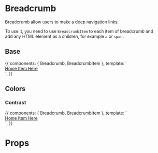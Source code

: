 

<Meta title="Components|Breadcrumb" component={Breadcrumb} />

# Breadcrumb

Breadcrumb allow users to make a deep navigation links.

To use it, you need to use `BreadcrumbItem` to each item of breadcrumb and add any HTML element as a children, for example `a` or `span`.

## Base

<Preview>
  <Story name="Base" parameters={{ decorators: [withA11y] }} inline={true}>
    {{
      components: { Breadcrumb, BreadcrumbItem },
      template: `
        <div style="padding: var(--space-sm)">
          <Breadcrumb>
            <BreadcrumbItem>
              <a href="/home" title="Home">
                Home
              </a>
            </BreadcrumbItem>
            <BreadcrumbItem>
              <a href="/item" title="Item">
                Item
              </a>
            </BreadcrumbItem>
            <BreadcrumbItem>
              <a href="/here" title="Here">
                Here
              </a>
            </BreadcrumbItem>
          </Breadcrumb>
        </div>
      `,
    }}
  </Story>
</Preview>

## Colors

### Contrast

<Preview>
  <Story name="Contrast" parameters={{ decorators: [withA11y] }} inline={true}>
    {{
      components: { Breadcrumb, BreadcrumbItem },
      template: `
        <div style="background: var(--blue-4); padding: var(--space-sm)">
          <Breadcrumb color="contrast">
            <BreadcrumbItem>
              <a href="/home" title="Home">
                Home
              </a>
            </BreadcrumbItem>
            <BreadcrumbItem>
              <a href="/item" title="Item">
                Item
              </a>
            </BreadcrumbItem>
            <BreadcrumbItem>
              <a href="/here" title="Here">
                Here
              </a>
            </BreadcrumbItem>
          </Breadcrumb>
        </div>
      `,
    }}
  </Story>
</Preview>

# Props

<Props of={Breadcrumb} />
